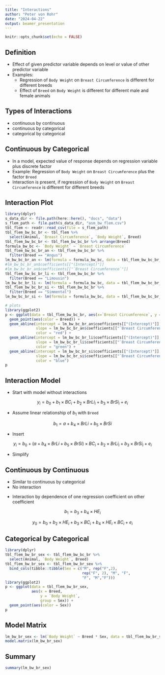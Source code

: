 ```yaml
---
title: "Interactions"
author: "Peter von Rohr"
date: "2024-04-22"
output: beamer_presentation
---
```


```r
knitr::opts_chunk$set(echo = FALSE)
```

## Definition

* Effect of given predictor variable depends on level or value of other predictor variable
* Examples:
    + Regression of `Body Weight` on `Breast Circumference` is different for different breeds
    + Effect of `Breed` on `Body Weight` is different for different male and female animals


## Types of Interactions

* continuous by continuous
* continuous by categorical
* categorical by categorical


## Continuous by Categorical

* In a model, expected value of response depends on regression variable plus discrete factor
* Example: Regression of `Body Weight` on `Breast Circumference` plus the factor `Breed`
* Interaction is present, if regression of `Body Weight` on `Breast Circumference` is different for different breeds


## Interaction Plot

```r
library(dplyr)
s_data_dir <- file.path(here::here(), "docs", "data")
s_flem_path <- file.path(s_data_dir, "asm_bw_flem.csv")
tbl_flem <- readr::read_csv(file = s_flem_path)
tbl_flem_bw_bc_br <- tbl_flem %>%
  select(Animal, `Breast Circumference`, `Body Weight`, Breed)
tbl_flem_bw_bc_br <- tbl_flem_bw_bc_br %>% arrange(Breed)
formula_bw_bc <- `Body Weight` ~ `Breast Circumference`
tbl_flem_bw_bc_br_an <- tbl_flem_bw_bc_br %>%
  filter(Breed == "Angus")
lm_bw_bc_br_an <- lm(formula = formula_bw_bc, data = tbl_flem_bw_bc_br_an)
#lm_bw_bc_br_an$coefficients[["(Intercept)"]]
#lm_bw_bc_br_an$coefficients[["`Breast Circumference`"]]
tbl_flem_bw_bc_br_li <- tbl_flem_bw_bc_br %>%
  filter(Breed == "Limousin")
lm_bw_bc_br_li <- lm(formula = formula_bw_bc, data = tbl_flem_bw_bc_br_li)
tbl_flem_bw_bc_br_si <- tbl_flem_bw_bc_br %>%
  filter(Breed == "Simmental")
lm_bw_bc_br_si <- lm(formula = formula_bw_bc, data = tbl_flem_bw_bc_br_si)

# plots
library(ggplot2)
p <- ggplot(data = tbl_flem_bw_bc_br, aes(x=`Breast Circumference`, y = `Body Weight`, group = Breed)) + 
  geom_point(aes(color = Breed)) + 
  geom_abline(intercept = lm_bw_bc_br_an$coefficients[["(Intercept)"]],
              slope = lm_bw_bc_br_an$coefficients[["`Breast Circumference`"]],
              color = "red") + 
  geom_abline(intercept = lm_bw_bc_br_li$coefficients[["(Intercept)"]],
              slope = lm_bw_bc_br_li$coefficients[["`Breast Circumference`"]],
              color = "green") + 
  geom_abline(intercept = lm_bw_bc_br_si$coefficients[["(Intercept)"]],
              slope = lm_bw_bc_br_si$coefficients[["`Breast Circumference`"]],
              color = "blue")
p
```


## Interaction Model

* Start with model without interactions

$$y_i = b_0 + b_1 \times BC_i + b_2 \times BrLi_i + b_3 \times BrSi_i + e_i$$

* Assume linear relationship of $b_1$ with `Breed`

$$b_1 = a + b_4 \times BrLi + b_5 \times BrSi$$

* Insert

$$y_i = b_0 + (a + b_4 \times BrLi + b_5 \times BrSi) \times BC_i + b_2 \times BrLi_i + b_3 \times BrSi_i + e_i$$

* Simplify

\begin{align}
y_i &= b_0 + a \times BC_i + b_2 \times BrLi_i + b_3 \times BrSi_i \notag \\
    &  + b_4 \times BrLi \times BC_i + b_5 \times BrSi \times BC_i + e_i \notag
\end{align}


## Continuous by Continuous

* Similar to continuous by categorical
* No interaction

\begin{equation}
y_0 = b_0 + b_1 \times BC_i + b_2 \times HE_i + e_i \notag
\end{equation}

* Interaction by dependence of one regression coefficient on other coefficient

$$b_1 = b_3 + b_4 \times HE_i $$

$$y_0 = b_0 + b_2 \times HE_i + b_3 \times BC_i + b_4 \times HE_i \times BC_i + e_i$$


## Categorical by Categorical 

```r
library(dplyr)
tbl_flem_bw_br_sex <- tbl_flem_bw_bc_br %>%
  select(Animal, `Body Weight`, Breed)
tbl_flem_bw_br_sex <- tbl_flem_bw_br_sex %>% 
  bind_cols(tibble::tibble(Sex = c("M", rep("F",2),
                                   rep("F", 2), "M", "F",
                                   "F", "M","F")))
library(ggplot2)
p <- ggplot(data = tbl_flem_bw_br_sex, 
            aes(x = Breed, 
                y = `Body Weight`,
                group = Sex)) + 
  geom_point(aes(color = Sex))
p

```


## Model Matrix

\tiny

```r
lm_bw_br_sex <- lm(`Body Weight` ~ Breed * Sex, data = tbl_flem_bw_br_sex)
model.matrix(lm_bw_br_sex)
```


## Summary

\tiny

```r
summary(lm_bw_br_sex)
```

